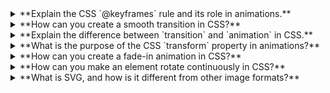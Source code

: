 
<details>
<summary>**Explain the CSS `@keyframes` rule and its role in animations.**</summary>

The `@keyframes` rule in CSS is used to define animations by gradually changing from one set of CSS styles to another. It specifies the percentages along the animation when the changes in styling occur. For example:

```css
@keyframes slide-in {
  0% {
    transform: translateX(-100%);
  }
  100% {
    transform: translateX(0);
  }
}
```

This keyframe rule defines an animation named "slide-in" that moves an element from left to right.

</details>

<details>
<summary>**How can you create a smooth transition in CSS?**</summary>

To create a smooth transition in CSS, you can use the `transition` property. For example:

```css
.element {
  transition: all 0.3s ease-in-out;
}
```

This CSS rule specifies that any changes to the element's properties will be animated over a duration of 0.3 seconds with an ease-in-out timing function, creating a smooth transition effect.

</details>

<details>
<summary>**Explain the difference between `transition` and `animation` in CSS.**</summary>

The `transition` property in CSS is used to smoothly animate changes in property values over a specified duration. It is triggered by a state change (e.g., hover).

The `animation` property, on the other hand, is more versatile. It allows the creation of complex animations by defining keyframes using the `@keyframes` rule. Animations can be controlled, paused, and reversed. Unlike transitions, animations don't necessarily need a trigger state change.

</details>

<details>
<summary>**What is the purpose of the CSS `transform` property in animations?**</summary>

The `transform` property in CSS is used to modify the visual presentation of an element by applying transformations such as translation, rotation, scaling, and skewing. It is often used in animations to create effects like movement, rotation, or scaling.

```css
.element {
  transform: translateX(50px);
}
```

This CSS rule translates the element horizontally by 50 pixels.

</details>

<details>
<summary>**How can you create a fade-in animation in CSS?**</summary>

You can create a fade-in animation using the `opacity` property and the `@keyframes` rule. For example:

```css
@keyframes fade-in {
  0% {
    opacity: 0;
  }
  100% {
    opacity: 1;
  }
}

.element {
  animation: fade-in 0.5s ease-in-out;
}
```

This keyframe rule defines a fade-in animation, and the element with the class "element" will gradually fade in over a duration of 0.5 seconds.

</details>

<details>
<summary>**How can you make an element rotate continuously in CSS?**</summary>

You can make an element rotate continuously using the `@keyframes` rule and the `transform` property. For example:

```css
@keyframes rotate {
  0% {
    transform: rotate(0deg);
  }
  100% {
    transform: rotate(360deg);
  }
}

.element {
  animation: rotate 2s linear infinite;
}
```

This keyframe rule defines a rotation animation, and the element with the class "element" will rotate 360 degrees continuously over a duration of 2 seconds.

</details>

<details>
<summary>**What is SVG, and how is it different from other image formats?**</summary>

SVG stands for Scalable Vector Graphics. It is an XML-based file format for describing vector graphics. Unlike raster image formats (e.g., JPEG or PNG), SVG images are resolution-independent and can be scaled without losing quality. SVG graphics are defined by mathematical equations, making them suitable for various screen sizes and resolutions.

</details>

